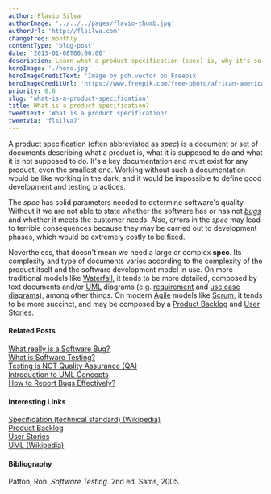 ```yaml
---
author: Flavio Silva
authorImage: '../../../pages/flavio-thumb.jpg'
authorUrl: 'http://flsilva.com'
changefreq: monthly
contentType: 'blog-post'
date: '2013-01-08T00:00:00'
description: Learn what a product specification (spec) is, why it's so important, and know some types of documents that may compose it.
heroImage: './hero.jpg'
heroImageCreditText: 'Image by pch.vector on Freepik'
heroImageCreditUrl: 'https://www.freepik.com/free-photo/african-american-businesswoman-writing-sticker-with-marker-focused-confident-curly-female-manager-sharing-idea-project-making-note_9648850.htm#query=whiteboard%20black%20person%20postit&position=11&from_view=search&track=ais'
priority: 0.6
slug: 'what-is-a-product-specification'
title: What is a product specification?
tweetText: 'What is a product specification?'
tweetVia: 'flsilva7'
---
```


A product specification (often abbreviated as _spec_) is a document or set of documents describing what a product is, what it is supposed to do and what it is not supposed to do.
It's a key documentation and must exist for any product, even the smallest one. Working without such a documentation would be like working in the dark, and it would be impossible to define good development and testing practices.

The _spec_ has solid parameters needed to determine software's quality. Without it we are not able to state whether the software has or has not [_bugs_](/blog/what-really-is-a-software-bug/) and whether it meets the customer needs. Also, errors in the _spec_ may lead to terrible consequences because they may be carried out to development phases, which would be extremely costly to be fixed.

Nevertheless, that doesn't mean we need a large or complex **spec**.
Its complexity and type of documents varies according to the complexity of the product itself and the software development model in use. On more traditional models like [Waterfall](http://en.wikipedia.org/wiki/Waterfall_model), it tends to be more detailed, composed by text documents and/or [UML](http://en.wikipedia.org/wiki/Unified_Modeling_Language) diagrams (e.g. [requirement](http://www.sparxsystems.com/enterprise_architect_user_guide/modeling_languages/requirements_diagram.html) and [use case diagrams](http://en.wikipedia.org/wiki/Use_Case_Diagram)), among other things. On modern [Agile](http://en.wikipedia.org/wiki/Agile_software_development) models like [Scrum](<http://en.wikipedia.org/wiki/Scrum_(development)>), it tends to be more succinct, and may be composed by a [Product Backlog](http://www.mountaingoatsoftware.com/scrum/product-backlog) and [User Stories](http://www.agilemodeling.com/artifacts/userStory.htm).

#### Related Posts

[What really is a Software Bug?](/blog/what-really-is-a-software-bug/)<br />
[What is Software Testing?](/blog/what-is-software-testing/)<br />
[Testing is NOT Quality Assurance (QA)](/blog/testing-is-not-quality-assurance-qa/)<br />
[Introduction to UML Concepts](/blog/introduction-to-uml-concepts/)<br />
[How to Report Bugs Effectively?](/blog/how-to-report-bugs-effectively/)

#### Interesting Links

[Specification (technical standard) (Wikipedia)](http://en.wikipedia.org/wiki/Specification)<br />
[Product Backlog](http://www.mountaingoatsoftware.com/scrum/product-backlog)<br />
[User Stories](http://www.agilemodeling.com/artifacts/userStory.htm)<br />
[UML (Wikipedia)](http://en.wikipedia.org/wiki/Unified_Modeling_Language)

#### Bibliography

Patton, Ron. _Software Testing_. 2nd ed. Sams, 2005.
